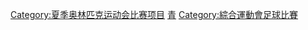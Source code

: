 {{catmore}}
{{Commonscat|Association football at the Olympics}}

[[Category:夏季奥林匹克运动会比赛项目|Category:夏季奥林匹克运动会比赛项目]]
[[Category:全球性國家隊足球賽事|青]]
[[Category:綜合運動會足球比賽|Category:綜合運動會足球比賽]]